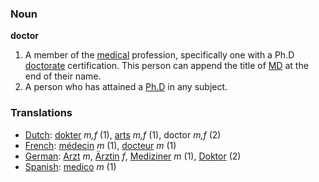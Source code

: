 === Noun ===

'''doctor'''

#A member of the [[medicine|medical]] profession, specifically one with a Ph.D [[doctorate]] certification. This person can append the title of [[MD]] at the end of their name.
#A person who has attained a [[Ph.D]] in any subject.

=== Translations ===
*[[Dutch]]: [[dokter]] ''m,f'' (1), [[arts]] ''m,f'' (1), doctor ''m,f'' (2)
*[[French]]: [[médecin]] ''m'' (1), [[docteur]] ''m'' (1)
*[[German]]: [[Arzt]] ''m'', [[Ärztin]] ''f'', [[Mediziner]] ''m'' (1), [[Doktor]]     (2)
*[[Spanish]]: [[medico]] ''m'' (1)